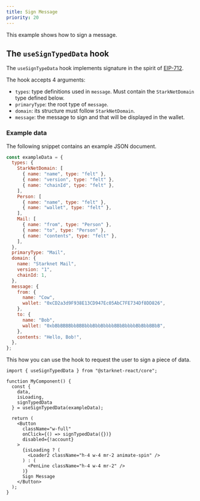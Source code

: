 ```yaml
---
title: Sign Message
priority: 20
---
```


This example shows how to sign a message.

<DemoContainer>
  <SignMessageDemo />
</DemoContainer>

## The `useSignTypedData` hook

The `useSignTypeData` hook implements signature in the spirit of
[EIP-712](https://eips.ethereum.org/EIPS/eip-712).

The hook accepts 4 arguments:

 - `types`: type definitions used in `message`. Must contain the `StarkNetDomain`
   type defined below.
 - `primaryType`: the root type of `message`.
 - `domain`: its structure must follow `StarkNetDomain`.
 - `message`: the message to sign and that will be displayed in the wallet.

### Example data

The following snippet contains an example JSON document.

```js
const exampleData = {
  types: {
    StarkNetDomain: [
      { name: "name", type: "felt" },
      { name: "version", type: "felt" },
      { name: "chainId", type: "felt" },
    ],
    Person: [
      { name: "name", type: "felt" },
      { name: "wallet", type: "felt" },
    ],
    Mail: [
      { name: "from", type: "Person" },
      { name: "to", type: "Person" },
      { name: "contents", type: "felt" },
    ],
  },
  primaryType: "Mail",
  domain: {
    name: "Starknet Mail",
    version: "1",
    chainId: 1,
  },
  message: {
    from: {
      name: "Cow",
      wallet: "0xCD2a3d9F938E13CD947Ec05AbC7FE734Df8DD826",
    },
    to: {
      name: "Bob",
      wallet: "0xbBbBBBBbbBBBbbbBbbBbbbbBBbBbbbbBbBbbBBbB",
    },
    contents: "Hello, Bob!",
  },
};
```

This how you can use the hook to request the user to sign a piece of data.

```tsx sign-message.tsx
import { useSignTypedData } from "@starknet-react/core";

function MyComponent() {
  const {
    data,
    isLoading,
    signTypedData
  } = useSignTypedData(exampleData);

  return (
    <Button
      className="w-full"
      onClick={() => signTypedData({})}
      disabled={!account}
    >
      {isLoading ? (
        <Loader2 className="h-4 w-4 mr-2 animate-spin" />
      ) : (
        <PenLine className="h-4 w-4 mr-2" />
      )}
      Sign Message
    </Button>
  );
}
```

